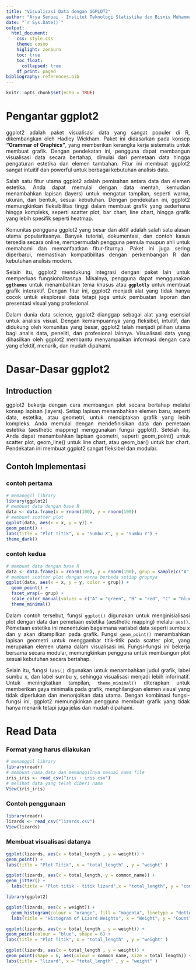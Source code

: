 ```yaml
---
title: "Visualisasi Data dengan GGPLOT2"
author: "Arya Senpai - Institut Teknologi Statistika dan Bisnis Muhammadiyah"
date: "`r Sys.Date()`"
output: 
  html_document:
    css: style.css
    theme: cosmo
    higlight: zenburn
    toc: true
    toc_float:
      collapsed: true
    df_print: paged
bibliography: references.bib
---
```


```{=html}
<style>
body{
text-align: justify}
</style>
```
```r
knitr::opts_chunk$set(echo = TRUE)
```

# Pengantar ggplot2

ggplot2 adalah paket visualisasi data yang sangat populer di R, dikembangkan oleh Hadley Wickham. Paket ini didasarkan pada konsep **"Grammar of Graphics"**, yang memberikan kerangka kerja sistematis untuk membuat grafik. Dengan pendekatan ini, pengguna dapat membangun visualisasi data secara bertahap, dimulai dari pemetaan data hingga pengaturan estetika dan elemen tambahan. Fitur ini membuat ggplot2 sangat intuitif dan powerful untuk berbagai kebutuhan analisis data.

Salah satu fitur utama ggplot2 adalah pemisahan antara data dan elemen estetika. Anda dapat memulai dengan data mentah, kemudian menambahkan lapisan (layers) untuk mengatur tampilan, seperti warna, ukuran, dan bentuk, sesuai kebutuhan. Dengan pendekatan ini, ggplot2 memungkinkan fleksibilitas tinggi dalam membuat grafik yang sederhana hingga kompleks, seperti scatter plot, bar chart, line chart, hingga grafik yang lebih spesifik seperti heatmap.

Komunitas pengguna ggplot2 yang besar dan aktif adalah salah satu alasan utama popularitasnya. Banyak tutorial, dokumentasi, dan contoh kasus tersedia secara online, mempermudah pengguna pemula maupun ahli untuk memahami dan memanfaatkan fitur-fiturnya. Paket ini juga sering diperbarui, memastikan kompatibilitas dengan perkembangan R dan kebutuhan analisis modern.

Selain itu, ggplot2 mendukung integrasi dengan paket lain untuk memperluas fungsionalitasnya. Misalnya, pengguna dapat menggunakan **`ggthemes`** untuk menambahkan tema khusus atau **`ggplotly`** untuk membuat grafik interaktif. Dengan fitur ini, ggplot2 menjadi alat yang tidak hanya cocok untuk eksplorasi data tetapi juga untuk pembuatan laporan dan presentasi visual yang profesional.

Dalam dunia data science, ggplot2 dianggap sebagai alat yang esensial untuk analisis visual. Dengan kemampuannya yang fleksibel, intuitif, dan didukung oleh komunitas yang besar, ggplot2 telah menjadi pilihan utama bagi analis data, peneliti, dan profesional lainnya. Visualisasi data yang dihasilkan oleh ggplot2 membantu menyampaikan informasi dengan cara yang efektif, menarik, dan mudah dipahami.

# Dasar-Dasar ggplot2

## Introduction

ggplot2 bekerja dengan cara membangun plot secara bertahap melalui konsep lapisan (layers). Setiap lapisan menambahkan elemen baru, seperti data, estetika, atau geometri, untuk menciptakan grafik yang lebih kompleks. Anda memulai dengan mendefinisikan data dan pemetaan estetika (aesthetic mapping) menggunakan fungsi ggplot(). Setelah itu, Anda dapat menambahkan lapisan geometri, seperti geom_point() untuk scatter plot, geom_line() untuk line chart, atau geom_bar() untuk bar chart. Pendekatan ini membuat ggplot2 sangat fleksibel dan modular.

## Contoh Implementasi
### contoh pertama
```r
# memanggil library
library(ggplot2)
# membuat data dengan base R
data <- data.frame(x = rnorm(100), y = rnorm(100))
# membuat scotter plot
ggplot(data, aes(x = x, y = y)) + 
geom_point() + 
labs(title = "Plot Titik", x = "Sumbu X", y = "Sumbu Y") +
theme_dark()
```
### contoh kedua
```r
# membuat data dengan base R
data <- data.frame(x = rnorm(100), y = rnorm(100), grup = sample(c("A","B","C","D"), 100, replace = TRUE))
# membuat scotter plot dengan warna berbeda setiap grupnya
ggplot(data, aes(x = x, y = y, color = grup)) +
  geom_point() +
  facet_wrap(~ grup) +
  scale_color_manual(values = c("A" = "green", "B" = "red", "C" = "blue", "D" = "yellow")) +
  theme_minimal()
```

Dalam contoh tersebut, fungsi `ggplot()` digunakan untuk menginisialisasi plot dengan data dan pemetaan estetika (aesthetic mapping) melalui `aes()`. Pemetaan estetika ini menentukan bagaimana variabel data seperti sumbu x dan y akan ditampilkan pada grafik. Fungsi `geom_point()` menambahkan lapisan geometri untuk menggambar titik-titik pada scatter plot, yang merupakan elemen utama dalam visualisasi ini. Fungsi-fungsi ini bekerja bersama secara modular, memungkinkan pengguna untuk membangun plot sesuai kebutuhan secara bertahap.

Selain itu, fungsi `labs()` digunakan untuk menambahkan judul grafik, label sumbu x, dan label sumbu y, sehingga visualisasi menjadi lebih informatif. Untuk meningkatkan tampilan, `theme_minimal()` diterapkan untuk memberikan gaya minimalis pada grafik, menghilangkan elemen visual yang tidak diperlukan dan menonjolkan data utama. Dengan kombinasi fungsi-fungsi ini, ggplot2 memungkinkan pengguna membuat grafik yang tidak hanya menarik tetapi juga jelas dan mudah dipahami.

# Read Data
### Format yang harus dilakukan
```r
# memanggil library
library(readr)
# membuat nama data dan memanggilnya sesuai nama file
iris_iris <- read_csv("iris - iris.csv")
# melihat data yang telah diberi nama
View(iris_iris)
```
### Contoh penggunaan
```r
library(readr)
lizards <- read_csv("lizards.csv")
View(lizards)
```
### Membuat visualisasi datanya
```r
ggplot(lizards, aes(x = total_length , y = weight)) + 
geom_point() +
labs(title = "Plot Titik", x = "total_length" , y = "weight" )
```

```r
ggplot(lizards, aes(x = total_length, y = common_name)) +
geom_jitter() +
  labs(title = "Plot titik - titik lizard",x = "total_length", y = "common_name")
```

```r
library(ggplot2)

ggplot(lizards, aes(x = weight)) +
  geom_histogram(colour = "orange", fill = "magenta", linetype = "dotted", size = 2) +
  labs(title = "Histogram of Lizard Weights", x = "Weight", y = "Count")

```

```r
ggplot(lizards, aes(x = total_length , y = weight)) + 
geom_point(colour = "blue", shape = 6) +
labs(title = "Plot Titik", x = "total_length" , y = "weight" )
```

```r
ggplot(lizards, aes(x = total_length , y = weight)) + 
geom_point(shape = 6, aes(colour = common_name, size = total_length)) +
labs(title = "lizard", x = "total_length" , y = "weight" )
```